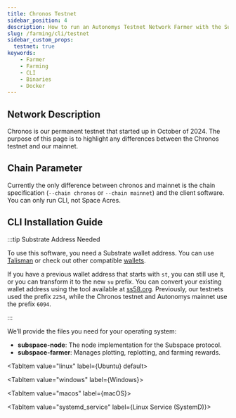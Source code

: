 ```yaml
---
title: Chronos Testnet
sidebar_position: 4
description: How to run an Autonomys Testnet Network Farmer with the Substrate CLI
slug: /farming/cli/testnet
sidebar_custom_props:
  testnet: true
keywords:
    - Farmer
    - Farming
    - CLI
    - Binaries
    - Docker
---
```



## Network Description

Chronos is our permanent testnet that started up in October of 2024. The purpose of this page is to highlight any differences between the Chronos testnet and our mainnet.

## Chain Parameter

Currently the only difference between chronos and mainnet is the chain specification (`--chain chronos` or `--chain mainnet`) and the client software. You can only run CLI, not Space Acres.

## CLI Installation Guide

:::tip Substrate Address Needed

To use this software, you need a Substrate wallet address. You can use [Talisman](/wallets/talisman) <Badge variant="recommended" text="Recommended" /> or check out other compatible [wallets](/farming-&-staking/wallets).

If you have a previous wallet address that starts with `st`, you can still use it, or you can transform it to the new `su` prefix. You can convert your existing wallet address using the tool available at [ss58.org](https://ss58.org). Previously, our testnets used the prefix `2254`, while the Chronos testnet and Autonomys mainnet use the prefix `6094`.

:::

We’ll provide the files you need for your operating system:
- **subspace-node**: The node implementation for the Subspace protocol.
- **subspace-farmer**: Manages plotting, replotting, and farming rewards.

<Tabs groupId="OS">

<TabItem value="linux" label={<TabLabel icon={ICONS.UBUNTU}>Ubuntu</TabLabel>} default>
<LinuxPage />
</TabItem>

<TabItem value="windows" label={<TabLabel icon={ICONS.WINDOWS}>Windows</TabLabel>}>
<WindowsPage />
</TabItem>

<TabItem value="macos" label={<TabLabel icon={ICONS.MACOS}>macOS</TabLabel>}>
<MacOSPage />
</TabItem>

<TabItem value="systemd_service" label={<TabLabel icon={ICONS.SERVICE}>Linux Service (SystemD)</TabLabel>}>
<SystemDPage />
</TabItem>

</Tabs>
